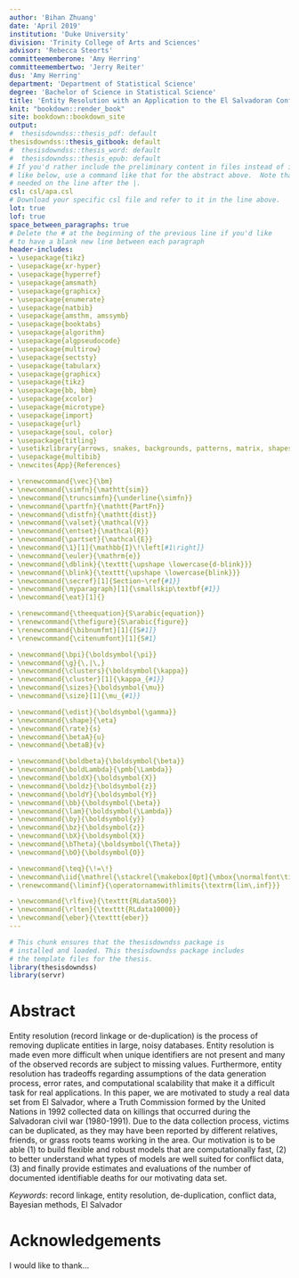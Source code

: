 ```yaml
---
author: 'Bihan Zhuang'
date: 'April 2019'
institution: 'Duke University'
division: 'Trinity College of Arts and Sciences'
advisor: 'Rebecca Steorts'
committeememberone: 'Amy Herring'
committeemembertwo: 'Jerry Reiter'
dus: 'Amy Herring'
department: 'Department of Statistical Science'
degree: 'Bachelor of Science in Statistical Science'
title: 'Entity Resolution with an Application to the El Salvadoran Conflict'
knit: "bookdown::render_book"
site: bookdown::bookdown_site
output:
#  thesisdowndss::thesis_pdf: default
thesisdowndss::thesis_gitbook: default
#  thesisdowndss::thesis_word: default
#  thesisdowndss::thesis_epub: default
# If you'd rather include the preliminary content in files instead of inline
# like below, use a command like that for the abstract above.  Note that a tab is 
# needed on the line after the |.
csl: csl/apa.csl
# Download your specific csl file and refer to it in the line above.
lot: true
lof: true
space_between_paragraphs: true
# Delete the # at the beginning of the previous line if you'd like
# to have a blank new line between each paragraph
header-includes:
- \usepackage{tikz}
- \usepackage{xr-hyper}
- \usepackage{hyperref}
- \usepackage{amsmath}
- \usepackage{graphicx}
- \usepackage{enumerate}
- \usepackage{natbib}
- \usepackage{amsthm, amssymb}
- \usepackage{booktabs}
- \usepackage{algorithm}
- \usepackage{algpseudocode}
- \usepackage{multirow}
- \usepackage{sectsty}
- \usepackage{tabularx}
- \usepackage{graphicx}
- \usepackage{tikz}
- \usepackage{bb, bbm}
- \usepackage{xcolor}
- \usepackage{microtype} 
- \usepackage{import}
- \usepackage{url}
- \usepackage{soul, color}
- \usepackage{titling}
- \usetikzlibrary{arrows, snakes, backgrounds, patterns, matrix, shapes, fit, calc, shadows, plotmarks}
- \usepackage{multibib}
- \newcites{App}{References}

- \renewcommand{\vec}{\bm}
- \newcommand{\simfn}{\mathtt{sim}}
- \newcommand{\truncsimfn}{\underline{\simfn}}
- \newcommand{\partfn}{\mathtt{PartFn}}
- \newcommand{\distfn}{\mathtt{dist}}
- \newcommand{\valset}{\mathcal{V}}
- \newcommand{\entset}{\mathcal{R}}
- \newcommand{\partset}{\mathcal{E}}
- \newcommand{\1}[1]{\mathbb{I}\!\left[#1\right]}
- \newcommand{\euler}{\mathrm{e}}
- \newcommand{\dblink}{\texttt{\upshape \lowercase{d-blink}}}
- \newcommand{\blink}{\texttt{\upshape \lowercase{blink}}}
- \newcommand{\secref}[1]{Section~\ref{#1}}
- \newcommand{\myparagraph}[1]{\smallskip\textbf{#1}}
- \newcommand{\eat}[1]{}

- \renewcommand{\theequation}{S\arabic{equation}}
- \renewcommand{\thefigure}{S\arabic{figure}}
- \renewcommand{\bibnumfmt}[1]{[S#1]}
- \renewcommand{\citenumfont}[1]{S#1}

- \newcommand{\bpi}{\boldsymbol{\pi}}
- \newcommand{\g}{\,|\,}
- \newcommand{\clusters}{\boldsymbol{\kappa}}
- \newcommand{\cluster}[1]{\kappa_{#1}}
- \newcommand{\sizes}{\boldsymbol{\mu}}
- \newcommand{\size}[1]{\mu_{#1}}

- \newcommand{\edist}{\boldsymbol{\gamma}}
- \newcommand{\shape}{\eta}
- \newcommand{\rate}{s}
- \newcommand{\betaA}{u}
- \newcommand{\betaB}{v}

- \newcommand{\boldbeta}{\boldsymbol{\beta}}
- \newcommand{\boldLambda}{\pmb{\Lambda}}
- \newcommand{\boldX}{\boldsymbol{X}}
- \newcommand{\boldz}{\boldsymbol{z}}
- \newcommand{\boldY}{\boldsymbol{Y}}
- \newcommand{\bb}{\boldsymbol{\beta}}
- \newcommand{\lam}{\boldsymbol{\Lambda}}
- \newcommand{\by}{\boldsymbol{y}}
- \newcommand{\bz}{\boldsymbol{z}}
- \newcommand{\bX}{\boldsymbol{X}}
- \newcommand{\bTheta}{\boldsymbol{\Theta}}
- \newcommand{\bO}{\boldsymbol{O}}

- \newcommand{\teq}{\!=\!}
- \newcommand\iid{\mathrel{\stackrel{\makebox[0pt]{\mbox{\normalfont\tiny\textrm{iid}}}}{\sim}}}
- \renewcommand{\liminf}{\operatornamewithlimits{\textrm{lim\,inf}}}

- \newcommand{\rlfive}{\texttt{RLdata500}}
- \newcommand{\rlten}{\texttt{RLdata10000}}
- \newcommand{\eber}{\texttt{eber}}
---
```


<!-- Custom commands -->


```r
# This chunk ensures that the thesisdowndss package is
# installed and loaded. This thesisdowndss package includes
# the template files for the thesis.
library(thesisdowndss)
library(servr)
```

# Abstract {-}

Entity resolution (record linkage or de-duplication) is the process of removing duplicate entities in large, noisy databases. Entity resolution is made even more difficult when unique identifiers are not present and many of the observed records are subject to missing values. Furthermore, entity resolution has tradeoffs regarding assumptions of the data generation process, error rates, and computational scalability that make it a difficult task for real applications. In this paper, we are motivated to study a real data set from El Salvador, where a Truth Commission formed by the United Nations in 1992 collected data on killings that occurred during the Salvadoran civil war (1980-1991). Due to the data collection process, victims can be duplicated, as they may have been reported by different relatives, friends, or grass roots teams working in the area. Our motivation is to be able (1) to build flexible and robust models that are computationally fast, (2) to better understand what types of models are well suited for conflict data, (3) and finally provide estimates and evaluations of the number of documented identifiable deaths for our motivating data set.

*Keywords*: record linkage, entity resolution, de-duplication, conflict data, Bayesian methods, El Salvador

# Acknowledgements {-}
I would like to thank...

